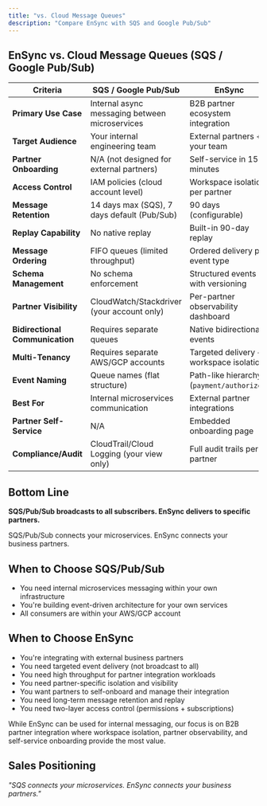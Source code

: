 ```yaml
---
title: "vs. Cloud Message Queues"
description: "Compare EnSync with SQS and Google Pub/Sub"
---
```


## EnSync vs. Cloud Message Queues (SQS / Google Pub/Sub)

| **Criteria** | **SQS / Google Pub/Sub** | **EnSync** |
|-------------|------------------------|------------|
| **Primary Use Case** | Internal async messaging between microservices | B2B partner ecosystem integration |
| **Target Audience** | Your internal engineering team | External partners + your team |
| **Partner Onboarding** | N/A (not designed for external partners) | Self-service in 15 minutes |
| **Access Control** | IAM policies (cloud account level) | Workspace isolation per partner |
| **Message Retention** | 14 days max (SQS), 7 days default (Pub/Sub) | 90 days (configurable) |
| **Replay Capability** | No native replay | Built-in 90-day replay |
| **Message Ordering** | FIFO queues (limited throughput) | Ordered delivery per event type |
| **Schema Management** | No schema enforcement | Structured events with versioning |
| **Partner Visibility** | CloudWatch/Stackdriver (your account only) | Per-partner observability dashboard |
| **Bidirectional Communication** | Requires separate queues | Native bidirectional events |
| **Multi-Tenancy** | Requires separate AWS/GCP accounts | Targeted delivery + workspace isolation |
| **Event Naming** | Queue names (flat structure) | Path-like hierarchy (`payment/authorized`) |
| **Best For** | Internal microservices communication | External partner integrations |
| **Partner Self-Service** | N/A | Embedded onboarding page |
| **Compliance/Audit** | CloudTrail/Cloud Logging (your view only) | Full audit trails per partner |

## Bottom Line

**SQS/Pub/Sub broadcasts to all subscribers. EnSync delivers to specific partners.**

SQS/Pub/Sub connects your microservices. EnSync connects your business partners.

## When to Choose SQS/Pub/Sub

- You need internal microservices messaging within your own infrastructure
- You're building event-driven architecture for your own services
- All consumers are within your AWS/GCP account

## When to Choose EnSync

- You're integrating with external business partners
- You need targeted event delivery (not broadcast to all)
- You need high throughput for partner integration workloads
- You need partner-specific isolation and visibility
- You want partners to self-onboard and manage their integration
- You need long-term message retention and replay
- You need two-layer access control (permissions + subscriptions)

<Note>
While EnSync can be used for internal messaging, our focus is on B2B partner integration where workspace isolation, partner observability, and self-service onboarding provide the most value.
</Note>

## Sales Positioning

*"SQS connects your microservices. EnSync connects your business partners."*

